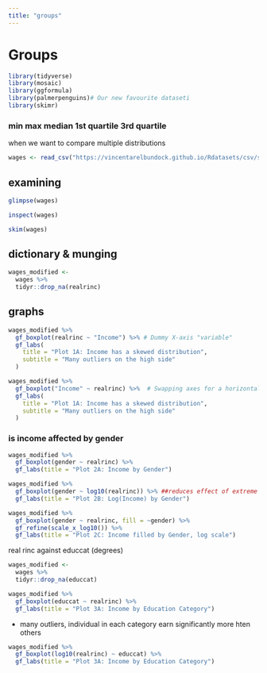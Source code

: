 ```yaml
---
title: "groups"
---
```


# Groups

```r
library(tidyverse)
library(mosaic)
library(ggformula)
library(palmerpenguins)# Our new favourite dataseti
library(skimr)
```

### min max median 1st quartile 3rd quartile

when we want to compare multiple distributions

```r
wages <- read_csv("https://vincentarelbundock.github.io/Rdatasets/csv/stevedata/gss_wages.csv")
```

## examining

```r
glimpse(wages)
```

```r
inspect(wages)
```

```r
skim(wages)
```

## dictionary & munging

```r
wages_modified <-
  wages %>%
  tidyr::drop_na(realrinc)

```

## graphs

```r
wages_modified %>%
  gf_boxplot(realrinc ~ "Income") %>% # Dummy X-axis "variable"
  gf_labs(
    title = "Plot 1A: Income has a skewed distribution",
    subtitle = "Many outliers on the high side"
  )
```

```r
wages_modified %>%
  gf_boxplot("Income" ~ realrinc) %>%  # Swapping axes for a horizontal boxplot
  gf_labs(
    title = "Plot 1A: Income has a skewed distribution",
    subtitle = "Many outliers on the high side"
  )

```

### is income affected by gender

```r

wages_modified %>%
  gf_boxplot(gender ~ realrinc) %>%
  gf_labs(title = "Plot 2A: Income by Gender")
```

```r
wages_modified %>%
  gf_boxplot(gender ~ log10(realrinc)) %>% ##reduces effect of extreme values 
  gf_labs(title = "Plot 2B: Log(Income) by Gender")
```

```r

wages_modified %>%
  gf_boxplot(gender ~ realrinc, fill = ~gender) %>%
  gf_refine(scale_x_log10()) %>%
  gf_labs(title = "Plot 2C: Income filled by Gender, log scale")
```

real rinc against educcat (degrees)

```r
wages_modified <-
  wages %>%
  tidyr::drop_na(educcat)
```

```r

wages_modified %>%
  gf_boxplot(educcat ~ realrinc) %>%
  gf_labs(title = "Plot 3A: Income by Education Category")
```

-   many outliers, individual in each category earn significantly more hten others

```r
wages_modified %>%
  gf_boxplot(log10(realrinc) ~ educcat) %>%
  gf_labs(title = "Plot 3A: Income by Education Category")

```
